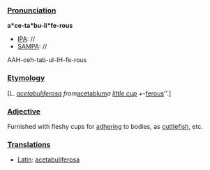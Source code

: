 ===[[Pronunciation]]===

'''a*ce-ta*bu-li*fe-rous'''
*[[IPA]]: //
*[[SAMPA]]: //
AAH-ceh-tab-ul-IH-fe-rous
===[[Etymology]]===

[L. ''[[acetabuliferosa]] from ''[[acetablum]]'' a [[little cup]] + ''-[[ferous]]''.]
===[[Adjective]]===

Furnished with fleshy cups for [[adhering]] to bodies, as [[cuttlefish]], etc.
===[[Translations]]===

*[[Latin]]: [[acetabuliferosa]]